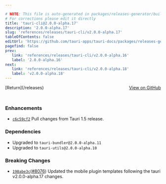 ```yaml
---

# NOTE: This file is auto-generated in packages/releases-generator/build.ts
# For corrections please edit it directly
title: 'tauri-cli@2.0.0-alpha.17'
description: '2.0.0-alpha.17'
slug: 'references/releases/tauri-cli/v2.0.0-alpha.17'
tableOfContents: false
editUrl: 'https://github.com/tauri-apps/tauri-docs/packages/releases-generator/build.ts'
pagefind: false
prev:
   link: 'references/releases/tauri-cli/v2.0.0-alpha.16'
   label: '2.0.0-alpha.16'
next:
   link: 'references/releases/tauri-cli/v2.0.0-alpha.18'
   label: 'v2.0.0-alpha.18'
---
```


			

<ReleaseSidebar slug="references/releases/tauri-cli"  packageName="tauri-cli" />

<div style="margin-bottom:3rem; display: flex; justify-content: space-between; align-items: center"><span>[Return](/releases)</span><span><a href="https://github.com/tauri-apps/tauri/releases/tag/tauri-cli-v2.0.0-alpha.17">View on GitHub</a></span></div>

### Enhancements

- [`c6c59cf2`](https://www.github.com/tauri-apps/tauri/commit/c6c59cf2373258b626b00a26f4de4331765dd487) Pull changes from Tauri 1.5 release.

### Dependencies

- Upgraded to `tauri-bundler@2.0.0-alpha.11`
- Upgraded to `tauri-utils@2.0.0-alpha.10`

### Breaking Changes

- [`198abe3c`](https://www.github.com/tauri-apps/tauri/commit/198abe3c2cae06dacab860b3a93f715dcf529a95)([#8076](https://www.github.com/tauri-apps/tauri/pull/8076)) Updated the mobile plugin templates following the tauri v2.0.0-alpha.17 changes.


